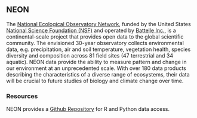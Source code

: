 ## NEON

The [National Ecological Observatory Network](https://www.neonscience.org/), funded by the United States [National Science Foundation (NSF)](https://nsf.gov) and operated by [Battelle Inc.](https://www.battelle.org/), is a continental-scale project that provides open data to the global scientific community. The envisioned 30-year observatory collects environmental data, e.g. precipitation, air and soil temperature, vegetation health, species diversity and composition across 81 field sites (47 terrestrial and 34 aquatic). NEON data provide the ability to measure pattern and change in our environment at an unprecedented scale. With over 180 data products describing the characteristics of a diverse range of ecosystems, their data will be crucial to future studies of biology and climate change over time.

### Resources

NEON provides a [Github Repository](https://github.com/NEONScience/NEON-utilities) for R and Python data access.
